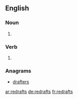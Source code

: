 ==English==

===Noun===
{{head|en|plural}}

# {{plural of|redraft|lang=en}}

===Verb===
{{head|en}}

# {{en-third-person singular of|redraft}}

===Anagrams===
* [[drafters#English|drafters]]

[[ar:redrafts]]
[[de:redrafts]]
[[fr:redrafts]]